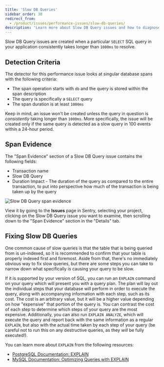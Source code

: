 ```yaml
---
title: 'Slow DB Queries'
sidebar_order: 30
redirect_from:
  - /product/issues/performance-issues/slow-db-queries/
description: 'Learn more about Slow DB Query issues and how to diagnose and fix them.'
---
```


<Include name="early-adopter-note.mdx" />

Slow DB Query issues are created when a particular `SELECT` SQL query in your application consistently takes longer than `1000ms` to resolve.

## Detection Criteria

The detector for this performance issue looks at singular database spans with the following criteria:

- The span operation starts with `db` and the query is stored within the span description
- The query is specifically a `SELECT` query
- The span duration is at least `1000ms`

Keep in mind, an issue won't be created unless the query in question is _consistently_ taking longer than `1000ms`. More specifically, the issue will be created only if the same query is detected as a slow query
in 100 events within a 24-hour period.

## Span Evidence

The "Span Evidence" section of a Slow DB Query issue contains the following fields:

- Transaction name
- Slow DB Query
- Duration Impact - The duration of the query as compared to the entire transaction, to put into perspective how much of the transaction is being taken up by the query

![Slow DB Query span evidence](span-evidence.png)

View it by going to the **Issues** page in Sentry, selecting your project, clicking on the Slow DB Query issue you want to examine, then scrolling down to the "Span Evidence" section in the "Details" tab.

## Fixing Slow DB Queries

One common cause of slow queries is that the table that is being queried from is un-indexed, so it is recommended to confirm that your table is properly indexed first and foremost. Aside from that, there's no immediately obvious way to fix slow queries, but there are some steps you can take to narrow down what specifically is causing your query to be slow.

If it is supported by your version of SQL, you can run an `EXPLAIN` command on your query which will present you with a query plan. The plan will lay out the individual steps that your database will perform in order to execute the query, along with accompanying information with each step, such as its cost. The cost is an arbitrary value, but it will be a higher value depending on how "expensive" that portion of the query is. You can contrast the cost of each step to determine which steps of your query are the most expensive. Additionally, you can also run `EXPLAIN ANALYZE`, which will execute the query and report back with the same information as a regular `EXPLAIN`, but also with the actual time taken by each step of your query (be careful not to run this on any destructive queries, as they _will_ be fully executed!).

You can learn more about `EXPLAIN` from the following resources:

- [PostgreSQL Documentation: EXPLAIN](https://www.postgresql.org/docs/current/sql-explain.html)
- [MySQL Documentation: Optimizing Queries with EXPLAIN](https://dev.mysql.com/doc/refman/8.0/en/using-explain.html)
